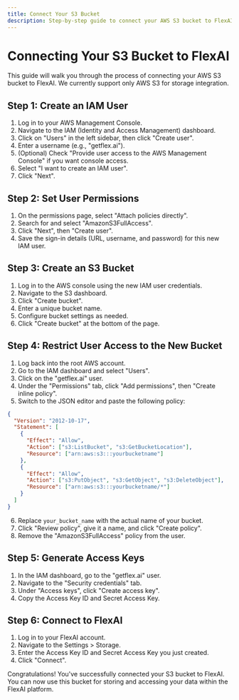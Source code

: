 ```yaml
---
title: Connect Your S3 Bucket
description: Step-by-step guide to connect your AWS S3 bucket to FlexAI
---
```


# Connecting Your S3 Bucket to FlexAI

This guide will walk you through the process of connecting your AWS S3 bucket to FlexAI. We currently support only AWS S3 for storage integration.

## Step 1: Create an IAM User

1. Log in to your AWS Management Console.
2. Navigate to the IAM (Identity and Access Management) dashboard.
3. Click on "Users" in the left sidebar, then click "Create user".
4. Enter a username (e.g., "getflex.ai").
5. (Optional) Check "Provide user access to the AWS Management Console" if you want console access.
6. Select "I want to create an IAM user".
7. Click "Next".

## Step 2: Set User Permissions

1. On the permissions page, select "Attach policies directly".
2. Search for and select "AmazonS3FullAccess".
3. Click "Next", then "Create user".
4. Save the sign-in details (URL, username, and password) for this new IAM user.

## Step 3: Create an S3 Bucket

1. Log in to the AWS console using the new IAM user credentials.
2. Navigate to the S3 dashboard.
3. Click "Create bucket".
4. Enter a unique bucket name.
5. Configure bucket settings as needed.
6. Click "Create bucket" at the bottom of the page.

## Step 4: Restrict User Access to the New Bucket

1. Log back into the root AWS account.
2. Go to the IAM dashboard and select "Users".
3. Click on the "getflex.ai" user.
4. Under the "Permissions" tab, click "Add permissions", then "Create inline policy".
5. Switch to the JSON editor and paste the following policy:

```json
{
  "Version": "2012-10-17",
  "Statement": [
    {
      "Effect": "Allow",
      "Action": ["s3:ListBucket", "s3:GetBucketLocation"],
      "Resource": ["arn:aws:s3:::yourbucketname"]
    },
    {
      "Effect": "Allow",
      "Action": ["s3:PutObject", "s3:GetObject", "s3:DeleteObject"],
      "Resource": ["arn:aws:s3:::yourbucketname/*"]
    }
  ]
}
```

6. Replace `your_bucket_name` with the actual name of your bucket.
7. Click "Review policy", give it a name, and click "Create policy".
8. Remove the "AmazonS3FullAccess" policy from the user.

## Step 5: Generate Access Keys

1. In the IAM dashboard, go to the "getflex.ai" user.
2. Navigate to the "Security credentials" tab.
3. Under "Access keys", click "Create access key".
4. Copy the Access Key ID and Secret Access Key.

## Step 6: Connect to FlexAI

1. Log in to your FlexAI account.
2. Navigate to the Settings > Storage.
3. Enter the Access Key ID and Secret Access Key you just created.
4. Click "Connect".

Congratulations! You've successfully connected your S3 bucket to FlexAI. You can now use this bucket for storing and accessing your data within the FlexAI platform.

